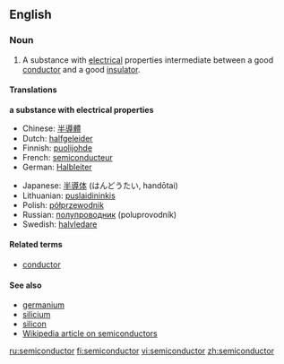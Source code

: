 ==English==

===Noun===
{{en-noun}}

#{{physics}} A substance with [[electrical]] properties intermediate between a good [[conductor]] and a good [[insulator]].

====Translations====
'''a substance with electrical properties'''
{{top}}
*Chinese: [[半導體]]
*Dutch: [[halfgeleider]] {{m}}
*Finnish: [[puolijohde]]
*French: [[semiconducteur]] {{m}}
*German: [[Halbleiter]] {{m}}
{{mid}}
*Japanese: [[半導体]] (はんどうたい, handōtai)
*Lithuanian: [[puslaidininkis]] {{m}}
*Polish: [[półprzewodnik]] {{m}}
*Russian: [[полупроводник]] (poluprovodník){{m}}
*Swedish: [[halvledare]] {{c}}
{{bottom}}

====Related terms====
*[[conductor]]

====See also====
*[[germanium]]
*[[silicium]]
*[[silicon]]
*[[w:Semiconductor|Wikipedia article on semiconductors]]

[[ru:semiconductor]]
[[fi:semiconductor]]
[[vi:semiconductor]]
[[zh:semiconductor]]